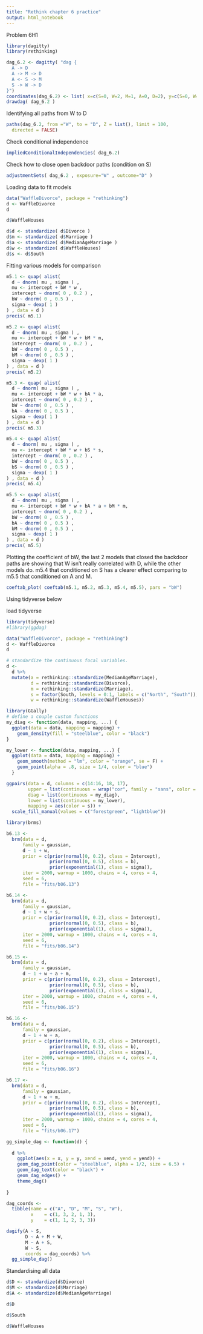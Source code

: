 ```yaml
---
title: "Rethink chapter 6 practice"
output: html_notebook
---
```


Problem 6H1

```r
library(dagitty)
library(rethinking)

dag_6.2 <- dagitty( "dag {
  A -> D
  A -> M -> D
  A <- S -> M
  S -> W -> D
}")
coordinates(dag_6.2) <- list( x=c(S=0, W=2, M=1, A=0, D=2), y=c(S=0, W=0, M=1, A=2, D=2))
drawdag( dag_6.2 )
```

Identifying all paths from W to D
```r
paths(dag_6.2, from ="W", to = "D", Z = list(), limit = 100,
  directed = FALSE)
```

Check conditional independence
```r
impliedConditionalIndependencies( dag_6.2)
```

Check how to close open backdoor paths (condition on S)
```r
adjustmentSets( dag_6.2 , exposure="W" , outcome="D" )
```

Loading data to fit models
```r
data("WaffleDivorce", package = "rethinking")
d <- WaffleDivorce
d
```
```r
d$WaffleHouses
```


```r
d$d <- standardize( d$Divorce )
d$m <- standardize( d$Marriage )
d$a <- standardize( d$MedianAgeMarriage )
d$w <- standardize( d$WaffleHouses)
d$s <- d$South
```

Fitting various models for comparison
```r
m5.1 <- quap( alist(
  d ~ dnorm( mu , sigma ) , 
  mu <- intercept + bW * w ,
  intercept ~ dnorm( 0 , 0.2 ) , 
  bW ~ dnorm( 0 , 0.5 ) , 
  sigma ~ dexp( 1 )
) , data = d )
precis( m5.1)
```

```r
m5.2 <- quap( alist(
  d ~ dnorm( mu , sigma ) , 
  mu <- intercept + bW * w + bM * m,
  intercept ~ dnorm( 0 , 0.2 ) , 
  bW ~ dnorm( 0 , 0.5 ) , 
  bM ~ dnorm( 0 , 0.5 ) , 
  sigma ~ dexp( 1 )
) , data = d )
precis( m5.2)
```

```r
m5.3 <- quap( alist(
  d ~ dnorm( mu , sigma ) , 
  mu <- intercept + bW * w + bA * a,
  intercept ~ dnorm( 0 , 0.2 ) , 
  bW ~ dnorm( 0 , 0.5 ) , 
  bA ~ dnorm( 0 , 0.5 ) , 
  sigma ~ dexp( 1 )
) , data = d )
precis( m5.3)
```

```r
m5.4 <- quap( alist(
  d ~ dnorm( mu , sigma ) , 
  mu <- intercept + bW * w + bS * s,
  intercept ~ dnorm( 0 , 0.2 ) , 
  bW ~ dnorm( 0 , 0.5 ) , 
  bS ~ dnorm( 0 , 0.5 ) , 
  sigma ~ dexp( 1 )
) , data = d )
precis( m5.4)
```

```r
m5.5 <- quap( alist(
  d ~ dnorm( mu , sigma ) , 
  mu <- intercept + bW * w + bA * a + bM * m,
  intercept ~ dnorm( 0 , 0.2 ) , 
  bW ~ dnorm( 0 , 0.5 ) , 
  bA ~ dnorm( 0 , 0.5 ) , 
  bM ~ dnorm( 0 , 0.5 ) , 
  sigma ~ dexp( 1 )
) , data = d )
precis( m5.5)
```

Plotting the coefficient of bW, the last 2 models that closed the backdoor paths are showing that W isn't really correlated with D, while the other models do. m5.4 that conditioned on S has a clearer effect comparing to m5.5 that conditioned on A and M. 
```r
coeftab_plot( coeftab(m5.1, m5.2, m5.3, m5.4, m5.5), pars = "bW")
```





Using tidyverse below

load tidyverse
```r
library(tidyverse)
#library(ggdag)
```

```r
data("WaffleDivorce", package = "rethinking")
d <- WaffleDivorce
d
```

```r
# standardize the continuous focal variables.
d <-
  d %>% 
  mutate(a = rethinking::standardize(MedianAgeMarriage),
         d = rethinking::standardize(Divorce),
         m = rethinking::standardize(Marriage),
         s = factor(South, levels = 0:1, labels = c("North", "South")),
         w = rethinking::standardize(WaffleHouses))

```

```r
library(GGally)
# define a couple custom functions
my_diag <- function(data, mapping, ...) {
  ggplot(data = data, mapping = mapping) + 
    geom_density(fill = "steelblue", color = "black")
}

my_lower <- function(data, mapping, ...) {
  ggplot(data = data, mapping = mapping) + 
    geom_smooth(method = "lm", color = "orange", se = F) +
    geom_point(alpha = .8, size = 1/4, color = "blue")
  }

ggpairs(data = d, columns = c(14:16, 18, 17),
        upper = list(continuous = wrap("cor", family = "sans", color = "black", size = 3)),
        diag = list(continuous = my_diag),
        lower = list(continuous = my_lower),
        mapping = aes(color = s)) +
  scale_fill_manual(values = c("forestgreen", "lightblue"))
```

```r
library(brms)

b6.13 <- 
  brm(data = d, 
      family = gaussian,
      d ~ 1 + w,
      prior = c(prior(normal(0, 0.2), class = Intercept),
                prior(normal(0, 0.5), class = b),
                prior(exponential(1), class = sigma)),
      iter = 2000, warmup = 1000, chains = 4, cores = 4,
      seed = 6,
      file = "fits/b06.13")

b6.14 <- 
  brm(data = d, 
      family = gaussian,
      d ~ 1 + w + s,
      prior = c(prior(normal(0, 0.2), class = Intercept),
                prior(normal(0, 0.5), class = b),
                prior(exponential(1), class = sigma)),
      iter = 2000, warmup = 1000, chains = 4, cores = 4,
      seed = 6,
      file = "fits/b06.14")

b6.15 <- 
  brm(data = d, 
      family = gaussian,
      d ~ 1 + w + a + m,
      prior = c(prior(normal(0, 0.2), class = Intercept),
                prior(normal(0, 0.5), class = b),
                prior(exponential(1), class = sigma)),
      iter = 2000, warmup = 1000, chains = 4, cores = 4,
      seed = 6,
      file = "fits/b06.15")

b6.16 <- 
  brm(data = d, 
      family = gaussian,
      d ~ 1 + w + a,
      prior = c(prior(normal(0, 0.2), class = Intercept),
                prior(normal(0, 0.5), class = b),
                prior(exponential(1), class = sigma)),
      iter = 2000, warmup = 1000, chains = 4, cores = 4,
      seed = 6,
      file = "fits/b06.16")

b6.17 <- 
  brm(data = d, 
      family = gaussian,
      d ~ 1 + w + m,
      prior = c(prior(normal(0, 0.2), class = Intercept),
                prior(normal(0, 0.5), class = b),
                prior(exponential(1), class = sigma)),
      iter = 2000, warmup = 1000, chains = 4, cores = 4,
      seed = 6,
      file = "fits/b06.17")
```


```r

gg_simple_dag <- function(d) {
  
  d %>% 
    ggplot(aes(x = x, y = y, xend = xend, yend = yend)) +
    geom_dag_point(color = "steelblue", alpha = 1/2, size = 6.5) +
    geom_dag_text(color = "black") +
    geom_dag_edges() + 
    theme_dag()
  
}

dag_coords <-
  tibble(name = c("A", "D", "M", "S", "W"),
         x    = c(1, 3, 2, 1, 3),
         y    = c(1, 1, 2, 3, 3))

dagify(A ~ S,
       D ~ A + M + W,
       M ~ A + S,
       W ~ S,
       coords = dag_coords) %>%
  gg_simple_dag()
```

Standardising all data
```r
d$D <- standardize(d$Divorce)
d$M <- standardize(d$Marriage)
d$A <- standardize(d$MedianAgeMarriage)
```

```r
d$D
```

```r
d$South
```
```r
d$WaffleHouses
```

